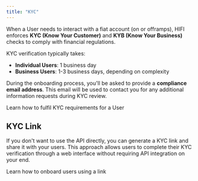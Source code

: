 ```yaml
---
title: "KYC"
---
```


When a User needs to interact with a fiat account (on or offramps), HIFI enforces **KYC (Know Your Customer)** and **KYB (Know Your Business)** checks to comply with financial regulations.

KYC verification typically takes:

- **Individual Users**: 1 business day
- **Business Users**: 1-3 business days, depending on complexity

During the onboarding process, you'll be asked to provide a **compliance email address**. This email will be used to contact you for any additional information requests during KYC review.

<Card icon="code" title="Submit KYC" href="/guides/screen/submit-kyc">
  Learn how to fulfil KYC requirements for a User
</Card>

## KYC Link

If you don't want to use the API directly, you can generate a KYC link and share it with your users. This approach allows users to complete their KYC verification through a web interface without requiring API integration on your end.

<Card icon="link" title="KYC Link" href="/docs/users/kyc/kyc-link">
  Learn how to onboard users using a link
</Card>
